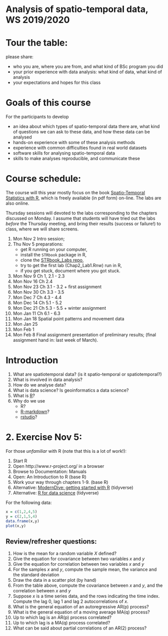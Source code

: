 # Analysis of spatio-temporal data, WS 2019/2020

# Tour the table:

please share:

* who you are, where you are from, and what kind of BSc program you did
* your prior experience with data analysis: what kind of data, what kind of analysis
* your expectations and hopes for this class

# Goals of this course

For the participants to develop

* an idea about which types of spatio-temporal data there are, what kind of questions we can ask to these data, and how these data can be analysed
* hands-on experience with some of these analysis methods
* experience with common difficulties found in real world datasets
* software skills for analysing spatio-temporal data
* skills to make analyses reproducible, and communicate these

# Course schedule: 

The course will this year mostly focus on the book [Spatio-Temporal Statistics with R](https://spacetimewithr.org/), which is freely available (in pdf form) on-line. The labs are also online.

Thursday sessions will devoted to the labs corresponding to the chapters discussed on Monday. I assume that students will have tried out the labs _before_ the Thursday meeting, and bring their results (success or failure!) to class, where we will share screens.

1. Mon Nov 2 Intro session; 
1. Thu Nov 5 preparations: 
    * get R running on your computer, 
	* install the `STRbook` package in R, 
	* clone the [STRbook_Labs repo](https://github.com/andrewzm/STRbook_Labs), 
	* try to get the first lab (Chap2_Lab1.Rnw) run in R, 
	* if you get stuck, document where you got stuck.
1. Mon Nov 9 Ch 1, 2.1 - 2.3
1. Mon Nov 16 Ch 2.4
1. Mon Nov 23 Ch 3.1 - 3.2 + first assignment
1. Mon Nov 30 Ch 3.3 - 3.5
1. Mon Dec 7 Ch 4.3 - 4.4
1. Mon Dec 14 Ch 5.1 - 5.2
1. Mon Dec 21 Ch 5.3 - 5.5 + winter assignment
1. Mon Jan 11 Ch 6.1 - 6.3
1. Mon Jan 18 Spatial point patterns and movement data
1. Mon Jan 25
1. Mon Feb 1
1. Mon Feb 8 Final assignment presentation of preliminary results; (final assignment hand in: last week of March).

# Introduction

1. What are spatiotemporal data? (is it spatio-temporal or spatiotemporal?)
1. What is involved in data analysis?
1. How do we analyse data?
1. What is data science? Is geoinformatics a data science?
1. What is [R](https://www.r-project.org/)? 
1. Why do we use 
    - R?
    - [R-markdown](http://rmarkdown.rstudio.com/)?
	- [rstudio](http://rstudio.com/)?

# 2. Exercise Nov 5:

For those *unfamiliar* with R (note that this is a lot of work!):

1. Start R
1. Open http://www.r-project.org/ in a browser
1. Browse to Documentation: Manuals
1. Open: An Introduction to R (base R)
1. Work your way through chapters 1-9. (base R)
1. Alternative: [ModernDive: getting started with R](https://moderndive.com/1-getting-started.html) (tidyverse)
1. Alternative: [R for data science](http://r4ds.had.co.nz/) (tidyverse)

For the following data:

```r
x = c(1,2,4,5)
y = c(2,1,5,4)
data.frame(x,y)
plot(x,y)
```

## Review/refresher questions:

1. How is the mean for a random variable $X$ defined?
1. Give the equation for covariance between two variables $x$ and $y$
1. Give the equation for correlation between two variables $x$ and $y$
1. For the samples $x$ and $y$, compute the sample mean, the variance and the standard deviation 
1. Draw the data in a scatter plot (by hand)
1. From the table above, compute the covariance between $x$ and $y$, and the correlation between $x$ and $y$
1. Suppose $x$ is a time series data, and the rows indicating the time index. Compute the lag 0, lag 1 and lag 2 autocorrelations of $x$.
1. What is the general equation of an autoregressive AR(p) process?
1. What is the general equation of a moving average MA(q) process?
1. Up to which lag is an AR(p) process correlated?
1. Up to which lag is a MA(q) process correlated?
1. What can be said about partial correlations of an AR(2) process?
